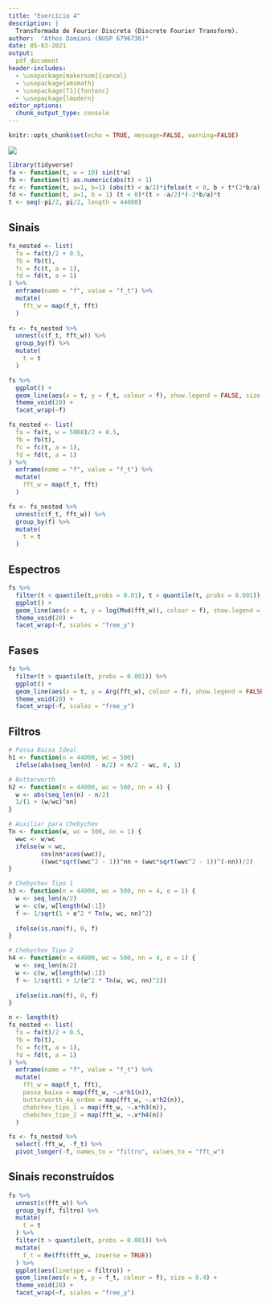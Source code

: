 ```yaml
---
title: "Exercício 4"
description: |
  Transformada de Fourier Discreta (Discrete Fourier Transform).
author:  "Athos Damiani (NUSP 6796736)"
date: 05-03-2021
output:
  pdf_document
header-includes: 
  - \usepackage[makeroom]{cancel}
  - \usepackage{amsmath}
  - \usepackage[T1]{fontenc}
  - \usepackage{lmodern}
editor_options: 
  chunk_output_type: console
---
```



```r
knitr::opts_chunk$set(echo = TRUE, message=FALSE, warning=FALSE)
```

![](exercicio-4.png)


```r
library(tidyverse)
fa <- function(t, w = 10) sin(t*w)
fb <- function(t) as.numeric(abs(t) < 1)
fc <- function(t, a=1, b=1) (abs(t) < a/2)*ifelse(t < 0, b + t*(2*b/a),  b + t*(-2*b/a))
fd <- function(t, a=1, b = 1) (t < 0)*(t > -a/2)*(-2*b/a)*t
t <- seq(-pi/2, pi/2, length = 44000)
```

## Sinais

```r
fs_nested <- list(
  fa = fa(t)/2 + 0.5,
  fb = fb(t),
  fc = fc(t, a = 1),
  fd = fd(t, a = 1)
) %>%
  enframe(name = "f", value = "f_t") %>%
  mutate(
    fft_w = map(f_t, fft)
  )
  
fs <- fs_nested %>%
  unnest(c(f_t, fft_w)) %>%
  group_by(f) %>%
  mutate(
    t = t
  )

fs %>%
  ggplot() +
  geom_line(aes(x = t, y = f_t, colour = f), show.legend = FALSE, size = 0.5) +
  theme_void(20) +
  facet_wrap(~f)
```

```r
fs_nested <- list(
  fa = fa(t, w = 5000)/2 + 0.5,
  fb = fb(t),
  fc = fc(t, a = 1),
  fd = fd(t, a = 1)
) %>%
  enframe(name = "f", value = "f_t") %>%
  mutate(
    fft_w = map(f_t, fft)
  )

fs <- fs_nested %>%
  unnest(c(f_t, fft_w)) %>%
  group_by(f) %>%
  mutate(
    t = t
  )
```

## Espectros

```r
fs %>%
  filter(t < quantile(t,probs = 0.01), t > quantile(t, probs = 0.001)) %>%
  ggplot() +
  geom_line(aes(x = t, y = log(Mod(fft_w)), colour = f), show.legend = FALSE, size = 0.4) +
  theme_void(20) +
  facet_wrap(~f, scales = "free_y")
```

## Fases

```r
fs %>%
  filter(t > quantile(t, probs = 0.001)) %>%
  ggplot() +
  geom_line(aes(x = t, y = Arg(fft_w), colour = f), show.legend = FALSE, size = 0.4) +
  theme_void(20) +
  facet_wrap(~f, scales = "free_y")
```

## Filtros

```r
# Passa Baixa Ideal
h1 <- function(n = 44000, wc = 500)
  ifelse(abs(seq_len(n) - n/2) < n/2 - wc, 0, 1)

# Butterworth 
h2 <- function(n = 44000, wc = 500, nn = 4) {
  w <- abs(seq_len(n) - n/2)
  1/(1 + (w/wc)^nn)
}

# Auxiliar para Chebychev
Tn <- function(w, wc = 500, nn = 1) {
  wwc <- w/wc
  ifelse(w < wc, 
         cos(nn*acos(wwc)), 
         ((wwc*sqrt(wwc^2 - 1))^nn + (wwc*sqrt(wwc^2 - 1))^(-nn))/2)
}

# Chebychev Tipo 1
h3 <- function(n = 44000, wc = 500, nn = 4, e = 1) {
  w <- seq_len(n/2)
  w <- c(w, w[length(w):1])
  f <- 1/sqrt(1 + e^2 * Tn(w, wc, nn)^2)
  
  ifelse(is.nan(f), 0, f)
}

# Chebychev Tipo 2
h4 <- function(n = 44000, wc = 500, nn = 4, e = 1) {
  w <- seq_len(n/2)
  w <- c(w, w[length(w):1])
  f <- 1/sqrt(1 + 1/(e^2 * Tn(w, wc, nn)^2))
  
  ifelse(is.nan(f), 0, f)
}
```


```r
n <- length(t)
fs_nested <- list(
  fa = fa(t)/2 + 0.5,
  fb = fb(t),
  fc = fc(t, a = 1),
  fd = fd(t, a = 1)
) %>%
  enframe(name = "f", value = "f_t") %>%
  mutate(
    fft_w = map(f_t, fft),
    passa_baixa = map(fft_w, ~.x*h1(n)),
    butterworth_4a_ordem = map(fft_w, ~.x*h2(n)),
    chebchev_tipo_1 = map(fft_w, ~.x*h3(n)),
    chebchev_tipo_2 = map(fft_w, ~.x*h4(n))
  ) 

fs <- fs_nested %>%
  select(-fft_w, -f_t) %>%
  pivot_longer(-f, names_to = "filtro", values_to = "fft_w")
```

## Sinais reconstruídos

```r
fs %>%
  unnest(c(fft_w)) %>%
  group_by(f, filtro) %>%
  mutate(
    t = t
  ) %>%
  filter(t > quantile(t, probs = 0.001)) %>%
  mutate(
    f_t = Re(fft(fft_w, inverse = TRUE))
  ) %>%
  ggplot(aes(linetype = filtro)) +
  geom_line(aes(x = t, y = f_t, colour = f), size = 0.4) +
  theme_void(20) +
  facet_wrap(~f, scales = "free_y")
```


